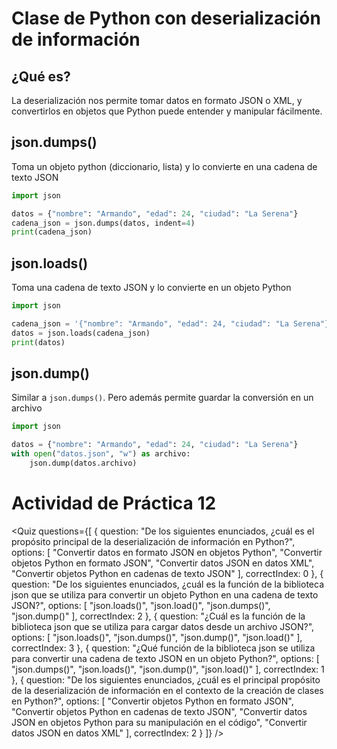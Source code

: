 # Clase de Python con deserialización de información

## ¿Qué es?
La deserialización nos permite tomar datos en formato JSON o XML, y convertirlos en objetos que Python puede entender y manipular fácilmente.

## json.dumps()
Toma un objeto python (diccionario, lista) y lo convierte en una cadena de texto JSON

```python
import json

datos = {"nombre": "Armando", "edad": 24, "ciudad": "La Serena"}
cadena_json = json.dumps(datos, indent=4)
print(cadena_json)
```


## json.loads()
Toma una cadena de texto JSON y lo convierte en un objeto Python

```python
import json

cadena_json = '{"nombre": "Armando", "edad": 24, "ciudad": "La Serena"}'
datos = json.loads(cadena_json)
print(datos)
```

## json.dump()
Similar a `json.dumps()`. Pero además permite guardar la conversión en un archivo

```python
import json

datos = {"nombre": "Armando", "edad": 24, "ciudad": "La Serena"}
with open("datos.json", "w") as archivo:
	json.dump(datos.archivo)
```

# Actividad de Práctica 12

<Quiz questions={[
  {
    question: "De los siguientes enunciados, ¿cuál es el propósito principal de la deserialización de información en Python?",
    options: [
      "Convertir datos en formato JSON en objetos Python",
      "Convertir objetos Python en formato JSON",
      "Convertir datos JSON en datos XML",
      "Convertir objetos Python en cadenas de texto JSON"
    ],
    correctIndex: 0
  },
  {
    question: "De los siguientes enunciados, ¿cuál es la función de la biblioteca json que se utiliza para convertir un objeto Python en una cadena de texto JSON?",
    options: [
      "json.loads()",
      "json.load()",
      "json.dumps()",
      "json.dump()"
    ],
    correctIndex: 2
  },
  {
    question: "¿Cuál es la función de la biblioteca json que se utiliza para cargar datos desde un archivo JSON?",
    options: [
      "json.loads()",
      "json.dumps()",
      "json.dump()",
      "json.load()"
    ],
    correctIndex: 3
  },
  {
    question: "¿Qué función de la biblioteca json se utiliza para convertir una cadena de texto JSON en un objeto Python?",
    options: [
      "json.dumps()",
      "json.loads()",
      "json.dump()",
      "json.load()"
    ],
    correctIndex: 1
  },
  {
    question: "De los siguientes enunciados, ¿cuál es el principal propósito de la deserialización de información en el contexto de la creación de clases en Python?",
    options: [
      "Convertir objetos Python en formato JSON",
      "Convertir objetos Python en cadenas de texto JSON",
      "Convertir datos JSON en objetos Python para su manipulación en el código",
      "Convertir datos JSON en datos XML"
    ],
    correctIndex: 2
  }
]} />